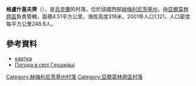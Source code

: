 {{coord|49|6|23|N|26|56|36|E|scale:100000|display=title}}

'''格盧什基夫齊'''（{{lang-uk|Глушківці}}），是[[烏克蘭|烏克蘭]]的村落，位於該國西部[[赫梅利尼茨基州|赫梅利尼茨基州]]，由[[亞爾莫林齊區|亞爾莫林齊區]]負責管轄，面積4.51平方公里，海拔高度318米，2001年人口1,121，人口密度每平方公里248.6人。

==參考資料==
* [http://gska2.rada.gov.ua/pls/z7502/A005?rdat1=02.02.2009&rf7571=37299 картка]{{dead link|date=2018年3月 |bot=InternetArchiveBot |fix-attempted=yes }}
* [http://weather.in.ua/ua/hmel'nickaja/5263 Погода в селі Глушківці] {{Wayback|url=http://weather.in.ua/ua/hmel%27nickaja/5263 |date=20160305081057 }}

{{DEFAULTSORT:Глушківці}}
[[Category:赫梅利尼茨基州村落|Category:赫梅利尼茨基州村落]]
[[Category:亞爾莫林齊區村落|Category:亞爾莫林齊區村落]]


{{Khmelnytskyi-geo-stub}}